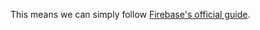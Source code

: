 
<JustANodeServer />

This means we can simply follow [Firebase's official guide](https://firebase.google.com/docs/hosting/functions#use_a_web_framework).
